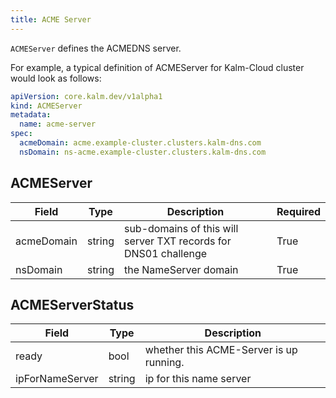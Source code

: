 ```yaml
---
title: ACME Server
---
```


`ACMEServer` defines the ACMEDNS server.

For example, a typical definition of ACMEServer for Kalm-Cloud cluster would look as follows:

```yaml
apiVersion: core.kalm.dev/v1alpha1
kind: ACMEServer
metadata:
  name: acme-server
spec:
  acmeDomain: acme.example-cluster.clusters.kalm-dns.com
  nsDomain: ns-acme.example-cluster.clusters.kalm-dns.com
```

## ACMEServer

| Field      | Type   | Description                                                     | Required |
| ---------- | ------ | --------------------------------------------------------------- | -------- |
| acmeDomain | string | sub-domains of this will server TXT records for DNS01 challenge | True     |
| nsDomain   | string | the NameServer domain                                           | True     |

## ACMEServerStatus

| Field           | Type   | Description                             |
| --------------- | ------ | --------------------------------------- |
| ready           | bool   | whether this ACME-Server is up running. |
| ipForNameServer | string | ip for this name server                 |
